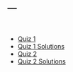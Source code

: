 ---
---

<br>

- [Quiz 1](quizzes/quiz1.pdf)
- [Quiz 1 Solutions](quizzes/quiz1soln.pdf)
- [Quiz 2](quizzes/quiz2.pdf)
- [Quiz 2 Solutions](quizzes/quiz2soln.pdf)
